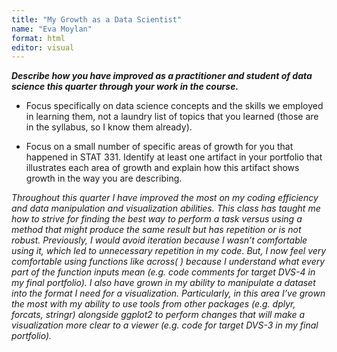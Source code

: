 ```yaml
---
title: "My Growth as a Data Scientist"
name: "Eva Moylan"
format: html
editor: visual
---
```


***Describe how you have improved as a practitioner and student of data science this quarter through your work in the course.***

-   Focus specifically on data science concepts and the skills we employed in learning them, not a laundry list of topics that you learned (those are in the syllabus, so I know them already).

-   Focus on a small number of specific areas of growth for you that happened in STAT 331. Identify at least one artifact in your portfolio that illustrates each area of growth and explain how this artifact shows growth in the way you are describing.

*Throughout this quarter I have improved the most on my coding efficiency and data manipulation and visualization abilities. This class has taught me how to strive for finding the best way to perform a task versus using a method that might produce the same result but has repetition or is not robust. Previously, I would avoid iteration because I wasn't comfortable using it, which led to unnecessary repetition in my code. But, I now feel very comfortable using functions like across( ) because I understand what every part of the function inputs mean (e.g. code comments for target DVS-4 in my final portfolio). I also have grown in my ability to manipulate a dataset into the format I need for a visualization. Particularly, in this area I've grown the most with my ability to use tools from other packages (e.g. dplyr, forcats, stringr) alongside ggplot2 to perform changes that will make a visualization more clear to a viewer (e.g. code for target DVS-3 in my final portfolio).*
